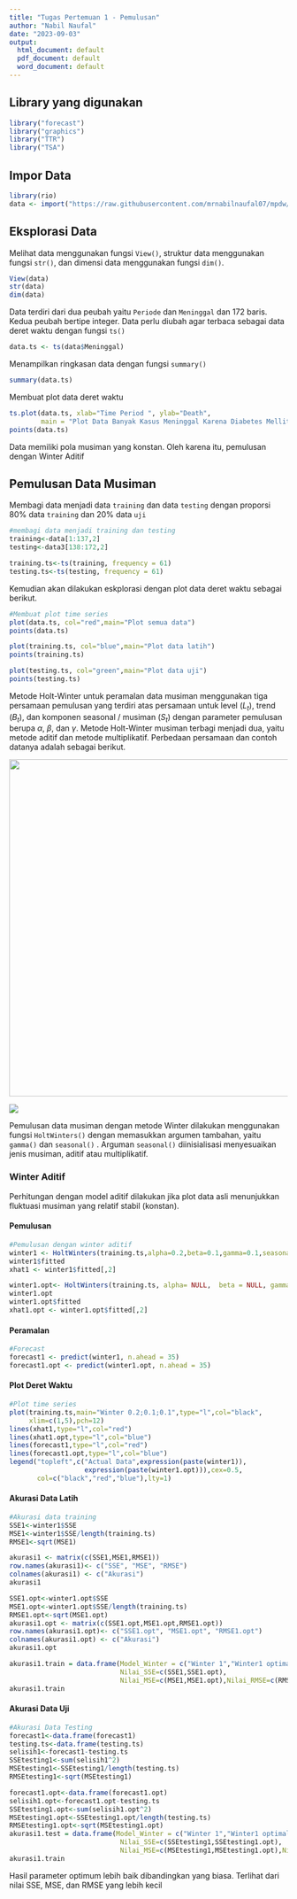```yaml
---
title: "Tugas Pertemuan 1 - Pemulusan"
author: "Nabil Naufal"
date: "2023-09-03"
output:
  html_document: default
  pdf_document: default
  word_document: default
---
```


## Library yang digunakan
```r
library("forecast")
library("graphics")
library("TTR")
library("TSA")
```

## Impor Data

```r
library(rio)
data <- import("https://raw.githubusercontent.com/mrnabilnaufal07/mpdw/main/Data/Data-Nabil.csv")
```

## Eksplorasi Data
Melihat data menggunakan fungsi `View()`, struktur data menggunakan fungsi `str()`, dan dimensi data menggunakan fungsi `dim()`.

```r
View(data)
str(data)
dim(data)
```
Data terdiri dari dua peubah yaitu `Periode` dan `Meninggal` dan 172 baris. Kedua peubah bertipe integer. Data perlu diubah agar terbaca sebagai data deret waktu dengan fungsi `ts()`
```r
data.ts <- ts(data$Meninggal)
```

Menampilkan ringkasan data dengan fungsi `summary()`
```r
summary(data.ts)
```

Membuat plot data deret waktu

```r
ts.plot(data.ts, xlab="Time Period ", ylab="Death", 
        main = "Plot Data Banyak Kasus Meninggal Karena Diabetes Mellitus di New York City 2020-2023")
points(data.ts)
```
Data memiliki pola musiman yang konstan. Oleh karena itu, pemulusan dengan Winter Aditif

## Pemulusan Data Musiman

Membagi data menjadi data `training` dan data `testing` dengan proporsi 80% data `training` dan 20% data `uji`
```r
#membagi data menjadi training dan testing
training<-data[1:137,2]
testing<-data3[138:172,2]

training.ts<-ts(training, frequency = 61)
testing.ts<-ts(testing, frequency = 61)
```

Kemudian akan dilakukan eskplorasi dengan plot data deret waktu sebagai berikut.

```r
#Membuat plot time series
plot(data.ts, col="red",main="Plot semua data")
points(data.ts)

plot(training.ts, col="blue",main="Plot data latih")
points(training.ts)

plot(testing.ts, col="green",main="Plot data uji")
points(testing.ts)
```

Metode Holt-Winter untuk peramalan data musiman menggunakan tiga persamaan pemulusan yang terdiri atas persamaan untuk level $(L_t)$, trend $(B_t)$, dan komponen seasonal / musiman $(S_t)$ dengan parameter pemulusan berupa $\alpha$, $\beta$, dan $\gamma$. Metode Holt-Winter musiman terbagi menjadi dua, yaitu metode aditif dan metode multiplikatif. Perbedaan persamaan dan contoh datanya adalah sebagai berikut.

![](images/Perbandingan%20model%20aditif.png){width="609"}

![](images/example%20additive-multiplicative.png)

Pemulusan data musiman dengan metode Winter dilakukan menggunakan fungsi `HoltWinters()` dengan memasukkan argumen tambahan, yaitu `gamma()` dan `seasonal()` . Arguman `seasonal()` diinisialisasi menyesuaikan jenis musiman, aditif atau multiplikatif.

### Winter Aditif

Perhitungan dengan model aditif dilakukan jika plot data asli menunjukkan fluktuasi musiman yang relatif stabil (konstan).

#### Pemulusan

```r
#Pemulusan dengan winter aditif 
winter1 <- HoltWinters(training.ts,alpha=0.2,beta=0.1,gamma=0.1,seasonal = "additive")
winter1$fitted
xhat1 <- winter1$fitted[,2]

winter1.opt<- HoltWinters(training.ts, alpha= NULL,  beta = NULL, gamma = NULL, seasonal = "additive")
winter1.opt
winter1.opt$fitted
xhat1.opt <- winter1.opt$fitted[,2]
```


#### Peramalan

```r
#Forecast
forecast1 <- predict(winter1, n.ahead = 35)
forecast1.opt <- predict(winter1.opt, n.ahead = 35)
```

#### Plot Deret Waktu

```r
#Plot time series
plot(training.ts,main="Winter 0.2;0.1;0.1",type="l",col="black",
     xlim=c(1,5),pch=12)
lines(xhat1,type="l",col="red")
lines(xhat1.opt,type="l",col="blue")
lines(forecast1,type="l",col="red")
lines(forecast1.opt,type="l",col="blue")
legend("topleft",c("Actual Data",expression(paste(winter1)),
                   expression(paste(winter1.opt))),cex=0.5,
       col=c("black","red","blue"),lty=1)
```

#### Akurasi Data Latih

```r
#Akurasi data training
SSE1<-winter1$SSE
MSE1<-winter1$SSE/length(training.ts)
RMSE1<-sqrt(MSE1)

akurasi1 <- matrix(c(SSE1,MSE1,RMSE1))
row.names(akurasi1)<- c("SSE", "MSE", "RMSE")
colnames(akurasi1) <- c("Akurasi")
akurasi1

SSE1.opt<-winter1.opt$SSE
MSE1.opt<-winter1.opt$SSE/length(training.ts)
RMSE1.opt<-sqrt(MSE1.opt)
akurasi1.opt <- matrix(c(SSE1.opt,MSE1.opt,RMSE1.opt))
row.names(akurasi1.opt)<- c("SSE1.opt", "MSE1.opt", "RMSE1.opt")
colnames(akurasi1.opt) <- c("Akurasi")
akurasi1.opt

akurasi1.train = data.frame(Model_Winter = c("Winter 1","Winter1 optimal"),
                            Nilai_SSE=c(SSE1,SSE1.opt),
                            Nilai_MSE=c(MSE1,MSE1.opt),Nilai_RMSE=c(RMSE1,RMSE1.opt))
akurasi1.train
```

#### Akurasi Data Uji

```r
#Akurasi Data Testing
forecast1<-data.frame(forecast1)
testing.ts<-data.frame(testing.ts)
selisih1<-forecast1-testing.ts
SSEtesting1<-sum(selisih1^2)
MSEtesting1<-SSEtesting1/length(testing.ts)
RMSEtesting1<-sqrt(MSEtesting1)

forecast1.opt<-data.frame(forecast1.opt)
selisih1.opt<-forecast1.opt-testing.ts
SSEtesting1.opt<-sum(selisih1.opt^2)
MSEtesting1.opt<-SSEtesting1.opt/length(testing.ts)
RMSEtesting1.opt<-sqrt(MSEtesting1.opt)
akurasi1.test = data.frame(Model_Winter = c("Winter 1","Winter1 optimal"),
                            Nilai_SSE=c(SSEtesting1,SSEtesting1.opt),
                            Nilai_MSE=c(MSEtesting1,MSEtesting1.opt),Nilai_RMSE=c(RMSEtesting1,RMSEtesting1.opt))
akurasi1.train

```
Hasil parameter optimum lebih baik dibandingkan yang biasa. Terlihat dari nilai SSE, MSE, dan RMSE yang lebih kecil